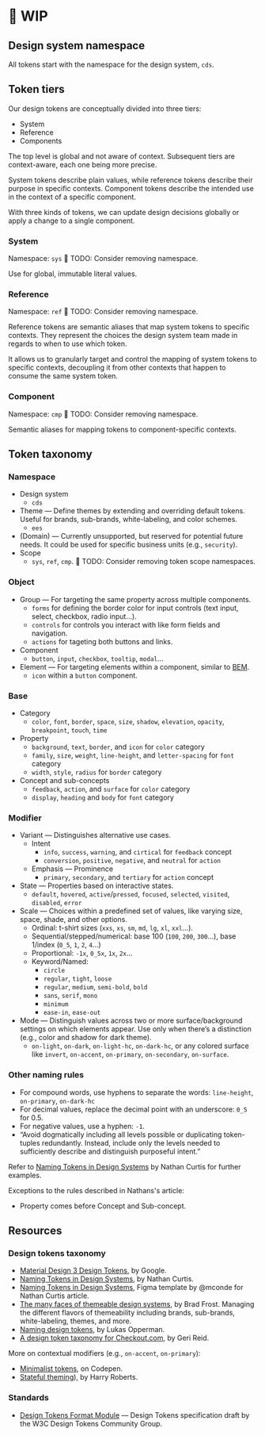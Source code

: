 
<Meta title="Design Tokens Taxonomy" />

# 🚧 WIP

## Design system namespace

All tokens start with the namespace for the design system, `cds`.

## Token tiers

Our design tokens are conceptually divided into three tiers:

- System
- Reference
- Components

The top level is global and not aware of context. Subsequent tiers are context-aware, each one being more precise.

System tokens describe plain values, while reference tokens describe their purpose in specific contexts. Component tokens describe the intended use in the context of a specific component.

With three kinds of tokens, we can update design decisions globally or apply a change to a single component.

### System

Namespace: `sys`
🔴 TODO: Consider removing namespace.

Use for global, immutable literal values.

### Reference

Namespace: `ref`
🔴 TODO: Consider removing namespace.

Reference tokens are semantic aliases that map system tokens to specific contexts. They represent the choices the design system team made in regards to when to use which token.

It allows us to granularly target and control the mapping of system tokens to specific contexts, decoupling it from other contexts that happen to consume the same system token.

### Component

Namespace: `cmp`
🔴 TODO: Consider removing namespace.

Semantic aliases for mapping tokens to component-specific contexts.

## Token taxonomy

### Namespace

- Design system
  - `cds`
- Theme — Define themes by extending and overriding default tokens. Useful for brands, sub-brands, white-labeling, and color schemes.
  - `ees`
- (Domain) — Currently unsupported, but reserved for potential future needs. It could be used for specific business units (e.g., `security`).
- Scope
  - `sys`, `ref`, `cmp`. 🔴 TODO: Consider removing token scope namespaces.

### Object

- Group — For targeting the same property across multiple components.
  - `forms` for defining the border color for input controls (text input, select, checkbox, radio input…).
  - `controls` for controls you interact with like form fields and navigation.
  - `actions` for tageting both buttons and links.
- Component
  - `button`, `input`, `checkbox`, `tooltip`, `modal`…
- Element — For targeting elements within a component, similar to [BEM](https://getbem.com/).
  - `icon` within a `button` component.

### Base

- Category
  - `color`, `font`, `border`, `space`, `size`, `shadow`, `elevation`, `opacity`, `breakpoint`, `touch`, `time`
- Property
  - `background`, `text`, `border`, and `icon` for `color` category
  - `family`, `size`, `weight`, `line-height`, and `letter-spacing` for `font` category
  - `width`, `style`, `radius` for `border` category  
- Concept and sub-concepts
  - `feedback`, `action`, and `surface` for `color` category
  - `display`, `heading` and `body` for `font` category 

### Modifier

- Variant — Distinguishes alternative use cases.
  - Intent
    - `info`, `success`, `warning`, and `cirtical` for `feedback` concept
    - `conversion`, `positive`, `negative`, and `neutral` for `action`
  - Emphasis — Prominence
    - `primary`, `secondary`, and `tertiary` for `action` concept 
- State — Properties based on interactive states.
  - `default`, `hovered`, `active`/`pressed`, `focused`, `selected`, `visited`, `disabled`,  `error`
- Scale — Choices within a predefined set of values, like varying size, space, shade, and other options.
  - Ordinal: t-shirt sizes (`xxs`, `xs`, `sm`, `md`, `lg`, `xl`, `xxl`…).
  - Sequential/stepped/numerical: base 100 (`100`, `200`, `300`…), base 1/index (`0_5`, `1`, `2`, `4`…)
  - Proportional: `-1x`, `0_5x`, `1x`, `2x`…
  - Keyword/Named:
    - `circle`
    - `regular`, `tight`, `loose`
    - `regular`, `medium`, `semi-bold`, `bold`
    - `sans`, `serif`, `mono`
    - `minimum`
    - `ease-in`, `ease-out`
- Mode — Distinguish values across two or more surface/background settings on which elements appear. Use only when there’s a distinction (e.g., color and shadow for dark theme).
  - `on-light`, `on-dark`, `on-light-hc`, `on-dark-hc`, or any colored surface like `invert`, `on-accent`, `on-primary`, `on-secondary`, `on-surface`.

### Other naming rules

- For compound words, use hyphens to separate the words: `line-height`, `on-primary`, `on-dark-hc`
- For decimal values, replace the decimal point with an underscore: `0_5` for 0.5.
- For negative values, use a hyphen: `-1`.
- “Avoid dogmatically including all levels possible or duplicating token-tuples redundantly. Instead, include only the levels needed to sufficiently describe and distinguish purposeful intent.”

Refer to [Naming Tokens in Design Systems](https://medium.com/eightshapes-llc/naming-tokens-in-design-systems-9e86c7444676) by Nathan Curtis for further examples.

Exceptions to the rules described in Nathans's article:

- Property comes before Concept and Sub-concept.

## Resources

### Design tokens taxonomy

- [Material Design 3 Design Tokens](https://m3.material.io/foundations/design-tokens/overview), by Google.
- [Naming Tokens in Design Systems](https://medium.com/eightshapes-llc/naming-tokens-in-design-systems-9e86c7444676), by Nathan Curtis.
- [Naming Tokens in Design Systems](https://www.figma.com/community/file/1096728307713953219), Figma template by @mconde for Nathan Curtis article.
- [The many faces of themeable design systems](https://bradfrost.com/blog/post/the-many-faces-of-themeable-design-systems/), by Brad Frost. Managing the different flavors of themeability including brands, sub-brands, white-labeling, themes, and more.
- [Naming design tokens](https://uxdesign.cc/naming-design-tokens-9454818ed7cb), by Lukas Opperman.
- [A design token taxonomy for Checkout.com](https://www.gerireid.com/design-token-taxonomy.html), by Geri Reid.

More on contextual modifiers (e.g., `on-accent`, `on-primary`):

- [Minimalist tokens](https://codepen.io/mikemai2awesome/pen/bGMpKWQ/9aa5fa652ea0f810a9649255a60acd26), on Codepen.
- [Stateful theming](https://speakerdeck.com/csswizardry/4half-methods-for-theming-in-s-css?slide=32)), by Harry Roberts.

### Standards

- [Design Tokens Format Module](https://design-tokens.github.io/community-group/format/) — Design Tokens specification draft by the W3C Design Tokens Community Group.
